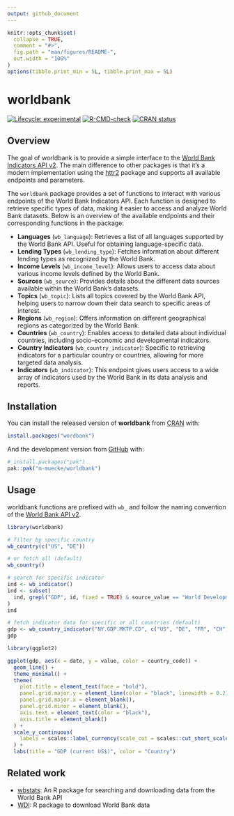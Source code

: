 ```yaml
---
output: github_document
---
```


<!-- README.md is generated from README.Rmd. Please edit that file -->

```r
knitr::opts_chunk$set(
  collapse = TRUE,
  comment = "#>",
  fig.path = "man/figures/README-",
  out.width = "100%"
)
options(tibble.print_min = 5L, tibble.print_max = 5L)
```

# worldbank

<!-- badges: start -->
[![Lifecycle: experimental](https://img.shields.io/badge/lifecycle-experimental-orange.svg)](https://lifecycle.r-lib.org/articles/stages.html#experimental)
[![R-CMD-check](https://github.com/m-muecke/worldbank/actions/workflows/R-CMD-check.yaml/badge.svg)](https://github.com/m-muecke/worldbank/actions/workflows/R-CMD-check.yaml)
[![CRAN status](https://www.r-pkg.org/badges/version/worldbank)](https://CRAN.R-project.org/package=worldbank)
<!-- badges: end -->

## Overview

The goal of worldbank is to provide a simple interface to the [World Bank Indicators API v2](https://datahelpdesk.worldbank.org/knowledgebase/articles/889392-about-the-indicators-api-documentation).
The main difference to other packages is that it's a modern implementation using the [httr2](https://httr2.r-lib.org) package
and supports all available endpoints and parameters.

The `worldbank` package provides a set of functions to interact with various endpoints of the World Bank Indicators API.
Each function is designed to retrieve specific types of data, making it easier to access and analyze World Bank datasets.
Below is an overview of the available endpoints and their corresponding functions in the package:

- **Languages** (`wb_language`): Retrieves a list of all languages supported by the World Bank API. Useful for obtaining language-specific data.
- **Lending Types** (`wb_lending_type`): Fetches information about different lending types as recognized by the World Bank.
- **Income Levels** (`wb_income_level`): Allows users to access data about various income levels defined by the World Bank.
- **Sources** (`wb_source`): Provides details about the different data sources available within the World Bank’s datasets.
- **Topics** (`wb_topic`): Lists all topics covered by the World Bank API, helping users to narrow down their data search to specific areas of interest.
- **Regions** (`wb_region`): Offers information on different geographical regions as categorized by the World Bank.
- **Countries** (`wb_country`): Enables access to detailed data about individual countries, including socio-economic and developmental indicators.
- **Country Indicators** (`wb_country_indicator`): Specific to retrieving indicators for a particular country or countries, allowing for more targeted data analysis.
- **Indicators** (`wb_indicator`): This endpoint gives users access to a wide array of indicators used by the World Bank in its data analysis and reports.

## Installation

You can install the released version of **worldbank** from [CRAN](https://CRAN.R-project.org) with:

```r
install.packages("wordbank")
```

And the development version from [GitHub](https://github.com/) with:

```r
# install.packages("pak")
pak::pak("m-muecke/worldbank")
```

## Usage

worldbank functions are prefixed with `wb_` and follow the naming convention of the [World Bank API v2](https://datahelpdesk.worldbank.org/knowledgebase/articles/889392-about-the-indicators-api-documentation).

```r
library(worldbank)

# filter by specific country
wb_country(c("US", "DE"))

# or fetch all (default)
wb_country()

# search for specific indicator
ind <- wb_indicator()
ind <- subset(
  ind, grepl("GDP", id, fixed = TRUE) & source_value == "World Development Indicators"
)
ind

# fetch indicator data for specific or all countries (default)
gdp <- wb_country_indicator("NY.GDP.MKTP.CD", c("US", "DE", "FR", "CH", "JP"))
gdp
```

```r
library(ggplot2)

ggplot(gdp, aes(x = date, y = value, color = country_code)) +
  geom_line() +
  theme_minimal() +
  theme(
    plot.title = element_text(face = "bold"),
    panel.grid.major.y = element_line(color = "black", linewidth = 0.2),
    panel.grid.major.x = element_blank(),
    panel.grid.minor = element_blank(),
    axis.text = element_text(color = "black"),
    axis.title = element_blank()
  ) +
  scale_y_continuous(
    labels = scales::label_currency(scale_cut = scales::cut_short_scale())
  ) +
  labs(title = "GDP (current US$)", color = "Country")
```

## Related work

* [wbstats](https://github.com/gshs-ornl/wbstats): An R package for searching and downloading data from the World Bank API
* [WDI](https://github.com/vincentarelbundock/WDI): R package to download World Bank data
